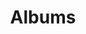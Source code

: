 ---
title: Albums
description: Test
tags: ["albums", "draft", "external links", "guidelines", "vocadb"]
---